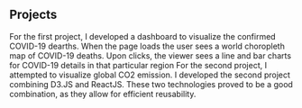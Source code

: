 
## Projects




<ProjectCard title="interactive"  link="https://amazighy.github.io/ProJectOne/map" bg="linear-gradient(to right, #7b03fc 0%, #bc86d9 100%)">
For the first project, I developed a dashboard to visualize the confirmed COVID-19 dearths.  When the page loads the user sees a world choropleth map of COVID-19 deaths. Upon clicks, the viewer sees a line and bar charts for COVID-19 details in that particular region

</ProjectCard>

<ProjectCard title="Narrative" link="https://amazighy.github.io/ProjectTwo/" bg="linear-gradient(to right, #D4145A 0%, #FBB034 100%)">
For the second project, I attempted to visualize global CO2 emission. I developed the second project combining D3.JS and ReactJS. These two technologies proved to be a good combination, as they allow for efficient reusability. 
</ProjectCard>